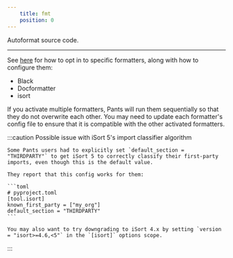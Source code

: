 ```yaml
---
    title: fmt
    position: 0
---
```


Autoformat source code.

---

See [here](../overview/linters-and-formatters.mdx) for how to opt in to specific formatters, along with how to configure them:

- Black
- Docformatter
- isort

If you activate multiple formatters, Pants will run them sequentially so that they do not overwrite each other. You may need to update each formatter's config file to ensure that it is compatible with the other activated formatters.

:::caution Possible issue with iSort 5's import classifier algorithm

    Some Pants users had to explicitly set `default_section = "THIRDPARTY"` to get iSort 5 to correctly classify their first-party imports, even though this is the default value.

    They report that this config works for them:

    ```toml
    # pyproject.toml
    [tool.isort]
    known_first_party = ["my_org"]
    default_section = "THIRDPARTY"
    ```

    You may also want to try downgrading to iSort 4.x by setting `version = "isort>=4.6,<5"` in the `[isort]` options scope.

:::


